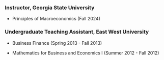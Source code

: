 ### Instructor, Georgia State University

-   Principles of Macroeconomics (Fall 2024)

### Undergraduate Teaching Assistant, East West University

-   Business Finance (Spring 2013 - Fall 2013)

-   Mathematics for Business and Economics I (Summer 2012 - Fall 2012)
